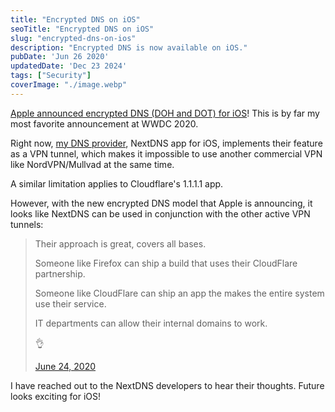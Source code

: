 ```yaml
---
title: "Encrypted DNS on iOS"
seoTitle: "Encrypted DNS on iOS"
slug: "encrypted-dns-on-ios"
description: "Encrypted DNS is now available on iOS."
pubDate: 'Jun 26 2020'
updatedDate: 'Dec 23 2024'
tags: ["Security"]
coverImage: "./image.webp"
---
```





[Apple announced encrypted DNS (DOH and DOT) for iOS](https://developer.apple.com/videos/play/wwdc2020/10047/)! This is by far my most favorite announcement at WWDC 2020.

Right now, [my DNS provider](https://www.arun.blog/post/my-dns-setup/), NextDNS app for iOS, implements their feature as a VPN tunnel, which makes it impossible to use another commercial VPN like NordVPN/Mullvad at the same time.

A similar limitation applies to Cloudflare's 1.1.1.1 app.

However, with the new encrypted DNS model that Apple is announcing, it looks like NextDNS can be used in conjunction with the other active VPN tunnels:
> Their approach is great, covers all bases.
>
> Someone like Firefox can ship a build that uses their CloudFlare partnership.
>
>
> Someone like CloudFlare can ship an app the makes the entire system use their service.
>
>
> IT departments can allow their internal domains to work.
>
>
> 👌
>
>
> [June 24, 2020](https://twitter.com/nyquildotorg/status/1275849839859949568?ref_src=twsrc%5Etfw)
>
>
I have reached out to the NextDNS developers to hear their thoughts. Future looks exciting for iOS!

